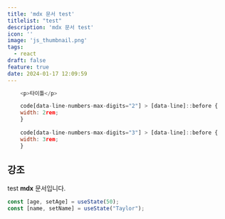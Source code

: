```yaml
---
title: 'mdx 문서 test'
titlelist: "test"
description: 'mdx 문서 test'
icon: ''
image: 'js_thumbnail.png'
tags:
  - react
draft: false
feature: true
date: 2024-01-17 12:09:59
---
```


```js title="zod.ts"
    <p>타이틀</p>
```

```js showLineNumbers{1,3} title="< test.ts >"
    code[data-line-numbers-max-digits="2"] > [data-line]::before {
    width: 2rem;
    }
    
    code[data-line-numbers-max-digits="3"] > [data-line]::before {
    width: 3rem;
    }
```

## 강조

test **mdx** 문서입니다.


```js /age/#v /name/#v /setAge/#s /setName/#s /50/#i /"Taylor"/#s
const [age, setAge] = useState(50);
const [name, setName] = useState("Taylor");
```
